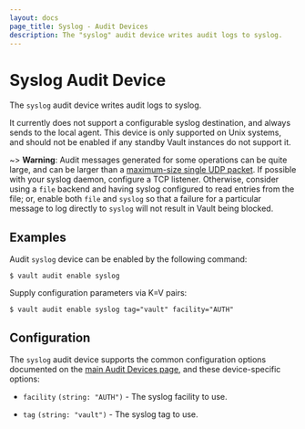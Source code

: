 ```yaml
---
layout: docs
page_title: Syslog - Audit Devices
description: The "syslog" audit device writes audit logs to syslog.
---
```


# Syslog Audit Device

The `syslog` audit device writes audit logs to syslog.

It currently does not support a configurable syslog destination, and always
sends to the local agent. This device is only supported on Unix systems,
and should not be enabled if any standby Vault instances do not support it.

~> **Warning**: Audit messages generated for some operations can be quite
large, and can be larger than a [maximum-size single UDP
packet](https://tools.ietf.org/html/rfc5426#section-3.1). If possible with your
syslog daemon, configure a TCP listener. Otherwise, consider using a `file`
backend and having syslog configured to read entries from the file; or, enable
both `file` and `syslog` so that a failure for a particular message to log
directly to `syslog` will not result in Vault being blocked.

## Examples

Audit `syslog` device can be enabled by the following command:

```shell-session
$ vault audit enable syslog
```

Supply configuration parameters via K=V pairs:

```shell-session
$ vault audit enable syslog tag="vault" facility="AUTH"
```

## Configuration

The `syslog` audit device supports the common configuration options documented on
the [main Audit Devices page](/vault/docs/audit#common-configuration-options), and
these device-specific options:

- `facility` `(string: "AUTH")` - The syslog facility to use.

- `tag` `(string: "vault")` - The syslog tag to use.
